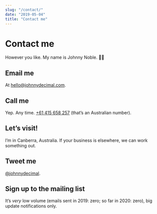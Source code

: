 ```yaml
---
slug: "/contact/"
date: "2019-05-04"
title: "Contact me"
---
```



# Contact me

However you like. My name is Johnny Noble. <span role="img" aria-label="Waving hand">👋🏻</span>

## Email me

At [hello@johnnydecimal.com](mailto:hello@johnnydecimal.com).

## Call me

Yep. Any time. [+61 415 658 257](tel:+61415658257) (that’s an Australian number).

## Let’s visit!

I’m in Canberra, Australia. If your business is elsewhere, we can work something
out.

## Tweet me

[@johnnydecimal](https://twitter.com/johnnydecimal).

## Sign up to the mailing list

It’s _very_ low volume (emails sent in 2019: zero; so far in 2020: zero), big update notifications only.

<ButtondownEmailForm />
